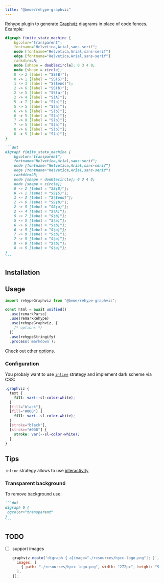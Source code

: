 ```yaml
---
title: "@beoe/rehype-graphviz"
---
```



Rehype plugin to generate [Graphviz](https://graphviz.org/) diagrams in place of code fences. Example:

<Tabs>
  <TabItem label="Diagram">

```dot
digraph finite_state_machine {
    bgcolor="transparent";
    fontname="Helvetica,Arial,sans-serif";
    node [fontname="Helvetica,Arial,sans-serif"]
    edge [fontname="Helvetica,Arial,sans-serif"]
    rankdir=LR;
    node [shape = doublecircle]; 0 3 4 8;
    node [shape = circle];
    0 -> 2 [label = "SS(B)"];
    0 -> 1 [label = "SS(S)"];
    1 -> 3 [label = "S($end)"];
    2 -> 6 [label = "SS(b)"];
    2 -> 5 [label = "SS(a)"];
    2 -> 4 [label = "S(A)"];
    5 -> 7 [label = "S(b)"];
    5 -> 5 [label = "S(a)"];
    6 -> 6 [label = "S(b)"];
    6 -> 5 [label = "S(a)"];
    7 -> 8 [label = "S(b)"];
    7 -> 5 [label = "S(a)"];
    8 -> 6 [label = "S(b)"];
    8 -> 5 [label = "S(a)"];
}
```

  </TabItem>
  <TabItem label="Markdown">

````md
```dot
digraph finite_state_machine {
    bgcolor="transparent";
    fontname="Helvetica,Arial,sans-serif";
    node [fontname="Helvetica,Arial,sans-serif"]
    edge [fontname="Helvetica,Arial,sans-serif"]
    rankdir=LR;
    node [shape = doublecircle]; 0 3 4 8;
    node [shape = circle];
    0 -> 2 [label = "SS(B)"];
    0 -> 1 [label = "SS(S)"];
    1 -> 3 [label = "S($end)"];
    2 -> 6 [label = "SS(b)"];
    2 -> 5 [label = "SS(a)"];
    2 -> 4 [label = "S(A)"];
    5 -> 7 [label = "S(b)"];
    5 -> 5 [label = "S(a)"];
    6 -> 6 [label = "S(b)"];
    6 -> 5 [label = "S(a)"];
    7 -> 8 [label = "S(b)"];
    7 -> 5 [label = "S(a)"];
    8 -> 6 [label = "S(b)"];
    8 -> 5 [label = "S(a)"];
}
```
````

  </TabItem>
</Tabs>

## Installation

<PackageManagers pkg="@beoe/rehype-graphviz" />

## Usage

```js
import rehypeGraphviz from "@beoe/rehype-graphviz";

const html = await unified()
  .use(remarkParse)
  .use(remarkRehype)
  .use(rehypeGraphviz, {
    /* options */
  })
  .use(rehypeStringify)
  .process(`markdown`);
```

Check out other [options](/start-here/configuration/).

### Configuration

You probaly want to use [`inline`](/start-here/strategy/#inline) strategy and implement dark scheme via CSS:

```css
.graphviz {
  text {
    fill: var(--sl-color-white);
  }
  [fill="black"],
  [fill="#000"] {
    fill: var(--sl-color-white);
  }
  [stroke="black"],
  [stroke="#000"] {
    stroke: var(--sl-color-white);
  }
}
```

## Tips

`inline` strategy allows to use [interactivity](/start-here/interactivity/).

### Transparent background

To remove background use:

````md
```dot
digraph G {
 bgcolor="transparent"
}
```
````

## TODO

- [ ] support images

  ```js
  graphviz.neato('digraph { a[image="./resources/hpcc-logo.png"]; }', "svg", {
    images: [
      { path: "./resources/hpcc-logo.png", width: "272px", height: "92px" },
    ],
  });
  ```
